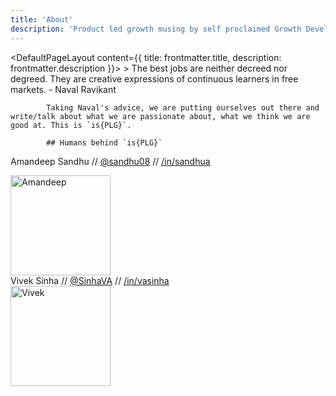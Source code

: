 ```yaml
---
title: 'About'
description: 'Product led growth musing by self proclaimed Growth Developers'
---
```


<DefaultPageLayout content={{ title: frontmatter.title, description: frontmatter.description }}>
    <Prose>
            > The best jobs are neither decreed nor degreed. They are creative expressions of continuous learners in free markets. - Naval Ravikant

            Taking Naval's advice, we are putting ourselves out there and write/talk about what we are passionate about, what we think we are good at. This is `is{PLG}`.

            ## Humans behind `is{PLG}`
Amandeep Sandhu // [@sandhu08](https://twitter.com/sandhu08)  // [/in/sandhua](https://www.linkedin.com/in/sandhua)
            <div class="author">
                <img class="rounded-full" width="160" src="https://user-images.githubusercontent.com/14086319/201571583-41220ed0-f941-40ad-b171-a42e7f3ce429.jpeg" title="Amandeep" />
            </div>
Vivek Sinha // [@SinhaVA](https://twitter.com/SinhaVA)  // [/in/vasinha](https://www.linkedin.com/in/vasinha/)
            <div class="author">
                <img class="rounded-full" width="160" src="https://user-images.githubusercontent.com/14086319/201576971-557470e3-e9a7-4d28-98ee-c1375570c22f.jpeg" title="Vivek" />
            </div>
    </Prose>
</DefaultPageLayout>
